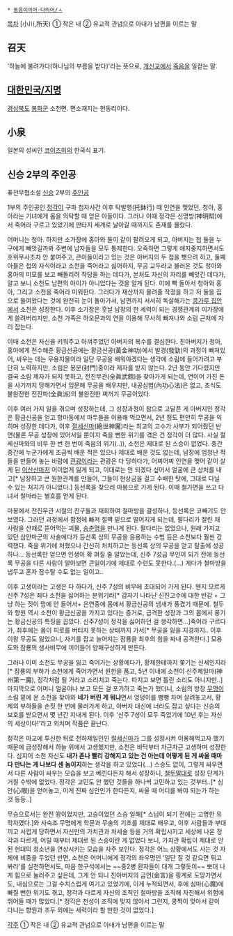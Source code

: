  * [[동음이의어·다의어/ㅅ]]

[[목차]]
[小川,所天)
① 작은 내 ② 유교적 관념으로 아내가 남편을 이르는 말 
== 召天 ==
'하늘에 불려가다(하나님의 부름을 받다)'라는 뜻으로, [[개신교]]에서 [[죽음]]을 일컫는 말.

== [[대한민국/지명]] ==
[[경상북도]] [[봉화군]] 소천면. 면소재지는 현동리이다.

== 小泉 ==
일본의 성씨인 [[코이즈미]]의 한국식 표기.

== 신승 2부의 주인공 ==
퓨전무협소설 [[신승]] 2부의 [[주인공]]

1부의 주인공인 [[정각]]이 구파 첩자사건 이후 탁발행(托鉢行) 때 인연을 맺었던, 청아, 홍아라는 기녀에게 몸을 의탁할 때 얻은 아들이다. 그러나 이때 정각은 신명방(神明幇)에서 죽어라 구르고 있었기에 판타지 세계로 날아갈 때까지도 존재를 몰랐다.

어머니는 청아. 하지만 소가장에 홍아와 둘이 같이 팔려오게 되고, 아버지는 첩 둘을 누구에게 빼앗길까봐 주변에 남자들을 모두 통제한다. 오죽하면 그렇게 애지중지하면서도 호위무사조차 안 붙여주고, 큰아들이라고 있는 것은 아버지의 두 첩을 뺏으려 하고, 둘째아들은 첩의 자식이라고 소천을 죽어라고 싫어하지, 무공 교두라고 불러온 것도 청아와 홍아의 미모를 보고 빼돌리려 작당을 하는 데다가, 본처도 자신의 자리를 빼앗긴 데다가, 알고 보니 소천도 남편의 아이가 아니었다는 것을 알게 된다. 이에 빡 돌아서 청아와 홍아, 그리고 소천을 죽어라 미워한다. 그러다가 재산까지 물려줄 작정을 하고 저 둘을 집으로 들여왔다는 것에 완전히 눈이 돌아가서, 남편까지 서서히 독살해가는 [[콩가루 집안]]에서 소천은 성장한다. 이후 소가장은 훗날 남장의 한 세력이 되는 경쟁관계의 이가장에게 쓸려버리지만, 소천 가족은 하오문과의 연을 이용해 무사히 빠져나와 소림 근처에 자리 잡는다.

이때 소천은 자신을 키워주고 아껴주었던 아버지의 복수를 결심한다. 친아버지가 청아, 홍아에게 전수해준 황금선공에는 황금신공(黃金神功)에서 발경(發勁)의 과정이 빠져있어, 싸우는 데는 무용지물이라 일단 무공을 배워야겠다는 생각에 소림에 들어가려고 부단히 노력하지만, 소림은 봉문(封門)중이라 제자를 받지 않는다. 2년 동안 기다렸지만 결국 소림 제자가 되지 못하고, 전진무관(全眞武館)을 찾아가게 되는데, 연이어 가진 돈을 사기까지 당해가면서 입문해 무공을 배우지만, 내공심법(內功心法)은 없고, 초식도 불완전한 전진파(全眞派)의 불완전한 찌꺼기 무공이었다.

이후 여러 가지 일을 겪으며 성장하는데, 그 성장과정이 참으로 고달픈 게 아버지인 정각은 황금신공을 얻고 항마동에서 마두들을 이용해 먹으면서, 2년 정도 편안히 무공을 익히며 성장한 데다가, 이후 [[절세신마]](絶世神魔)라는 최고의 고수가 사부가 되어줬던 반면(물론 무공 성장에 있어서일 뿐이지 죽을 뻔한 위기를 겪은 건 정각이 더 많다. 사실 절세신마와의 비무 한 번 한 번이 죽음의 위기(..)), 소천은 제대로 된 스승이 없었다. 중간 중간에 누군가에게 조금씩 배운 적은 있으나 제대로 배운 것도 없는데, 남장에 엄청난 적들을 만들어 놓는 바람에 [[관광]]이라는 관광은 다 당하다가, 어찌어찌 인연을 맺어 같이 살게 된 [[이산산]]마저 어이없게 잃게 되고, 이대로는 안 되겠다 싶어서 얼굴에 큰 상처를 내고[* 남장하고 큰 원한관계를 만들어, 그들이 현상금을 걸고 수배한 탓에, 그대로 다닐 수 있는 처지가 아니었다.] 등선록을 찾으러 마봉으로 가게 된다. 이때 철가면을 쓰고 다녀서 철마라는 별호를 얻게 된다.

마봉에서 전진무관 시절의 친구들과 재회하여 철마방을 결성하나, 등선록은 코빼기도 안보였다. 그러던 과정에서 함정에 빠져 절벽 밑으로 떨어지게 되는데, 팔다리가 잘린 채 사람을 산채로 뜯어먹는 괴물, [[송춘명]]을 만나게 된다. 팔다리는 없었으나, 원래 가지고 있던 삼안마군의 사술에다가 등선록 상의 무공을 응용하는 수법 등은 소천보다 훨씬 강력했다. 죽을 위기에 처했으나 간신히 처치하고는 등선록 상의 무공을 얻고 탈출에 성공하나... 등선록만 얻으면 인생이 확 펴질 줄 알았는데, 신주 7성급 무인이 되기 전에 등선록 무공을 다른 사람이 알아보면 큰일이기에 제대로 수련도 못한다.(...) 게다가 철마방을 냅두고 혼자 잠수탈 수도 없는 일이고..

이후 고생이라는 고생은 다 하다가, 신주 7성의 비무에 초대되어 가게 된다. 왠지 모르게 신주 7성은 죄다 소천을 싫어하는 분위기라[* 갑자기 나타난 신진고수에 대한 반감 + 그냥 하는 짓이 맘에 안 들어서+ 은연중에 몸에서 황금신공의 냄새가 풍겼기 때문에. 철두와 향원 역시 소천이 황금신공을 가지고 있다는 증거로, 급격한 성장과 그의 몸에서 풍기는 황금신공의 특징을 꼽았다. 신주7성이 정각을 싫어하던 걸 생각하면...]죽어라 구르다가, 최후에는 몸이 피로를 버티지 못하는 상태까지 가서[* 무공을 잃을 지경까지.. 이후 이왕 무공도 잃었으니, 자기를 잡고 늘어지는 잠룡을 최후의 힘을 짜내 공격한다.] 모용도와 잠룡의 생사비무에 끼어들어 양패구상하게 만든다.

그러나 이미 소천도 무공을 잃고 죽어가는 상황에다가, 황제한테까지 쫓기는 신세인지라[* 잠룡의 부하가 소천에게 죽어가면서 원한을 품고, 5년 이내에 소천이 신주제일마(神州第一魔), 정각처럼 될 거라고 소리치고 죽는다. 따지고 보면 틀린 소리도 아니지만..] 마지막으로 어머니 얼굴이나 보고 모든 걸 포기하고 죽는가 했더니, 소림의 방장 [[무명]]이 소림 밑에 온 소천을 찾아와 '''네가 버린 게 뭐냐'''면서 엉덩이를 뻥뻥 차며 살려놓고서, 황제의 부하들을 손짓 한 번에 물러가게 하고, 아버지 대신에 너라도 잡고 싶다는 신승의 보호를 받으면서 몇 년간 지내게 된다. 이후 '신주 7성이 모두 죽었기에 10년 후는 자신의 세상이다!'라고 외치며 작품은 끝난다.

정각은 마교에 투신한 뒤로 천하제일인인 [[절세신마]]가 그를 성장시켜 이용해먹고자 했기 때문에 급성장해서 하늘 위에서 고생했지만, 소천은 바닥부터 차근차근 고생하며 성장한다. 심지어 소천 자신도 '''내가 존나 빨리 강해지고 있는 건 아는데 어떻게 된 게 싸울 때마다 만나는 게 나보다 센 놈이지'''하는 생각을 하고 있었다(...) 스승도 없이, 그렇게 싸우면서 다른 사람이 싸우는 모습을 보고 베낀다든지 해서 성장하니, [[철두]]말대로 성장 단계가 거칠 수밖에 없었다. 정각은 고민도 안 했던 것들을 하나씩 고민하고 있는 것부터..[* 심안(心眼)을 얻어놓고, 이게 진짜 심안인가 한다든지, 싸울 때 어디를 봐야 되는가 하는 것 등등..]

무승으로서는 완전 꽝이었지만, 고승이었던 스승 일해[* 스님이 되기 전에는 고명한 유학자였다.]와 사숙조 무명에게 학문과 무술의 기초를 제대로 배우고, 이후 사람들과 부대끼고 서럽게 당하면서 자신만의 가치관과 처세술 등을 거의 확립시키고 세상에 나온 정각과 다르게, 어릴 때부터 제대로 된 스승이란 게 없었다 보니, 가치관 확립이 제대로 안 된 현대의 청소년을 연상시키는 모습을 자주 보인다. 정각은 어느 상황에서도 사는 것 자체에 비중을 두었던 반면, 소천은 어머니에게 정각의 좌우명인 '일단 질 것 같으면 튀고 봐라'를 실천하면서도, 마음 한구석에서는 ~~중2병 환자들이 대개 그렇듯이~~ 뽀대 나게 힘으로 눌러주고 싶은데, 그게 안 되니 친아버지의 금언(金言)을 핑계로 도망가면서도, 내심으로는 그걸 수치스럽게 여기고 있었기에, 이게 누적되면서, 후에 심마(心魔)에 빠질 뻔한 위기도 겪고, 정각과 다르게 자신의 조직인 철마방을 조직해 자진해서 위험에 뛰어들 때가 많았다.[* 정각은 천성이 조직에 맞지 않아서 그런지, 쿵짝이 맞아서 같이 다니는 향원과 조두 외에는 세력이라 할 만한 것이 없었다.]


[[각주]]
① 작은 내 ② 유교적 관념으로 아내가 남편을 이르는 말 
